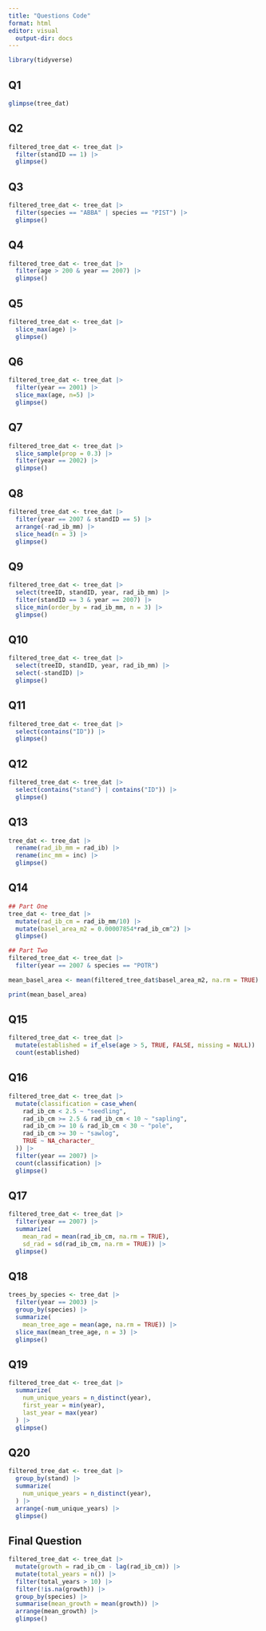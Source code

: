 ```yaml
---
title: "Questions Code"
format: html
editor: visual
  output-dir: docs
---
```


```r

library(tidyverse)

```


## Q1

```r

glimpse(tree_dat)

```

## Q2

```r

filtered_tree_dat <- tree_dat |>
  filter(standID == 1) |>
  glimpse()

```

## Q3

```r

filtered_tree_dat <- tree_dat |>
  filter(species == "ABBA" | species == "PIST") |>
  glimpse()

```

## Q4

```r

filtered_tree_dat <- tree_dat |>
  filter(age > 200 & year == 2007) |>
  glimpse()

```

## Q5

```r

filtered_tree_dat <- tree_dat |>
  slice_max(age) |>
  glimpse()

```

## Q6

```r

filtered_tree_dat <- tree_dat |>
  filter(year == 2001) |>
  slice_max(age, n=5) |>
  glimpse()

```

## Q7

```r

filtered_tree_dat <- tree_dat |>
  slice_sample(prop = 0.3) |>
  filter(year == 2002) |>
  glimpse()

```

## Q8

```r

filtered_tree_dat <- tree_dat |>
  filter(year == 2007 & standID == 5) |>
  arrange(-rad_ib_mm) |>
  slice_head(n = 3) |>
  glimpse()

```

## Q9

```r

filtered_tree_dat <- tree_dat |>
  select(treeID, standID, year, rad_ib_mm) |>
  filter(standID == 3 & year == 2007) |>
  slice_min(order_by = rad_ib_mm, n = 3) |>
  glimpse()

```

## Q10

```r

filtered_tree_dat <- tree_dat |>
  select(treeID, standID, year, rad_ib_mm) |>
  select(-standID) |>
  glimpse()

```

## Q11

```r

filtered_tree_dat <- tree_dat |>
  select(contains("ID")) |>
  glimpse()

```

## Q12

```r

filtered_tree_dat <- tree_dat |>
  select(contains("stand") | contains("ID")) |>
  glimpse()

```

## Q13

```r

tree_dat <- tree_dat |>
  rename(rad_ib_mm = rad_ib) |>
  rename(inc_mm = inc) |>
  glimpse()

```

## Q14

```r
## Part One
tree_dat <- tree_dat |>
  mutate(rad_ib_cm = rad_ib_mm/10) |>
  mutate(basel_area_m2 = 0.00007854*rad_ib_cm^2) |>
  glimpse()

## Part Two
filtered_tree_dat <- tree_dat |>
  filter(year == 2007 & species == "POTR")  

mean_basel_area <- mean(filtered_tree_dat$basel_area_m2, na.rm = TRUE)

print(mean_basel_area)

```

## Q15

```r

filtered_tree_dat <- tree_dat |>
  mutate(established = if_else(age > 5, TRUE, FALSE, missing = NULL)) |>
  count(established)

```

## Q16

```r

filtered_tree_dat <- tree_dat |>
  mutate(classification = case_when(
    rad_ib_cm < 2.5 ~ "seedling",
    rad_ib_cm >= 2.5 & rad_ib_cm < 10 ~ "sapling",
    rad_ib_cm >= 10 & rad_ib_cm < 30 ~ "pole",
    rad_ib_cm >= 30 ~ "sawlog",
    TRUE ~ NA_character_
  )) |>
  filter(year == 2007) |>
  count(classification) |>
  glimpse()

```

## Q17

```r

filtered_tree_dat <- tree_dat |>
  filter(year == 2007) |>
  summarize(
    mean_rad = mean(rad_ib_cm, na.rm = TRUE),
    sd_rad = sd(rad_ib_cm, na.rm = TRUE)) |>
  glimpse()

```

## Q18

```r

trees_by_species <- tree_dat |>
  filter(year == 2003) |>
  group_by(species) |>
  summarize(
    mean_tree_age = mean(age, na.rm = TRUE)) |>
  slice_max(mean_tree_age, n = 3) |>
  glimpse()

```

## Q19

```r

filtered_tree_dat <- tree_dat |>
  summarize(
    num_unique_years = n_distinct(year),
    first_year = min(year),
    last_year = max(year)
  ) |>
  glimpse()

```
## Q20

```r

filtered_tree_dat <- tree_dat |>
  group_by(stand) |>
  summarize(
    num_unique_years = n_distinct(year),
  ) |>
  arrange(-num_unique_years) |>
  glimpse()

```

## Final Question

```r

filtered_tree_dat <- tree_dat |>
  mutate(growth = rad_ib_cm - lag(rad_ib_cm)) |>
  mutate(total_years = n()) |>
  filter(total_years > 10) |>
  filter(!is.na(growth)) |>
  group_by(species) |>
  summarise(mean_growth = mean(growth)) |>
  arrange(mean_growth) |>
  glimpse()

```
